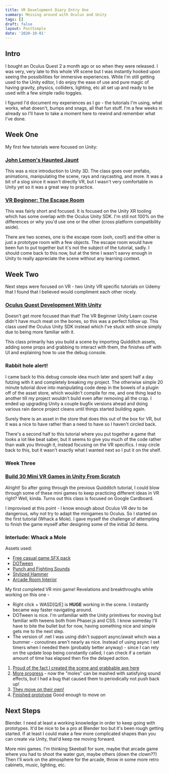 ```yaml
---
title: VR Development Diary Entry One
summary: Messing around with Oculus and Unity
tags: []
draft: false
layout: PostSimple
date: '2020-10-01'
---
```


## Intro

I bought an Oculus Quest 2 a month ago or so when they were released. I was very, very late to this whole VR scene but I was instantly hooked upon seeing the possibilities for immersive experiences. While I'm still getting used to the Unity editor, I do enjoy the ease of use and pure magic of having gravity, physics, colliders, lighting, etc all set up and ready to be used with a few simple radio toggles.

I figured I'd document my experiences as I go - the tutorials I'm using, what works, what doesn't, bumps and snags, all that fun stuff. I'm a few weeks in already so I'll have to take a moment here to rewind and remember what I've done.

## Week One

My first few tutorials were focused on Unity:

### [John Lemon's Haunted Jaunt](https://learn.unity.com/project/john-lemon-s-haunted-jaunt-3d-beginner)

This was a nice introduction to Unity 3D. The class goes over prefabs, animations, manipulating the scene, rays and raycasting, and more. It was a bit of a slog since it wasn't directly VR, but I wasn't very comfortable in Unity yet so it was a great way to practice.

### [VR Beginner: The Escape Room](https://learn.unity.com/project/vr-beginner-the-escape-room)

This was fairly short and focused. It is focused on the Unity XR tooling which has some overlap with the Oculus Unity SDK. I'm still not 100% on the differences or why you'd use one or the other (cross platform compatibility aside).

There are two scenes, one is the escape room (ooh, cool!) and the other is just a prototype room with a few objects. The escape room would have been fun to put together but it's not the subject of the tutorial, sadly. I should come back to this now, but at the time I wasn't savvy enough in Unity to really appreciate the scene without any learning context.

## Week Two

Next steps were focused on VR - two Unity VR specific tutorials on Udemy that I found that I believed would compliment each other nicely.

### [Oculus Quest Development With Unity](https://www.udemy.com/course/oculus-quest-development-with-unity/)

Doesn't get more focused than that! The VR Beginner Unity Learn course didn't have much meat on the bones, so this was a perfect follow up. This class used the Oculus Unity SDK instead which I've stuck with since simply due to being more familiar with it.

This class primarily has you build a scene by importing Quidditch assets, adding some props and grabbing to interact with them, the finishes off with UI and explaining how to use the debug console.

### Rabbit hole alert!

I came back to this debug console idea much later and spent half a day futzing with it and completely breaking my project. The otherwise simple 20 minute tutorial dove into manipulating code deep in the bowels of a plugin off of the asset store, which wouldn't compile for me, and one thing lead to another till my project wouldn't build even after removing all the crap. I ended up upgrading Unity a couple bugfix versions ahead and doing various rain dance project cleans until things started building again.

Surely there is an asset in the store that does this out of the box for VR, but it was a nice to have rather than a need to have so I haven't circled back.

There's a second half to this tutorial where you put together a game that looks a lot like beat saber, but it seems to give you much of the code rather than walk you through it, instead focusing on the VR specifics. I may circle back to this, but it wasn't exactly what I wanted next so I put it on the shelf.

### Week Three

### [Build 30 Mini VR Games in Unity From Scratch](https://www.udemy.com/course/build-30-mini-virtual-reality-games-in-unity-3d-from-scratch/learn/lecture/6230108#overview)

Alright! So after going through the previous Quidditch tutorial, I could blow through some of these mini games to keep practicing different ideas in VR right? Well, kinda. Turns out this class is focused on Google Cardboard.

I improvised at this point - I know enough about Oculus VR dev to be dangerous, why not try to adapt the minigames to Oculus. So I started on the first tutorial (Whack a Mole). I gave myself the challenge of attempting to finish the game myself after designing some of the initial 3d items.

### Interlude: Whack a Mole

Assets used:

* [Free casual game SFX pack](https://assetstore.unity.com/packages/audio/sound-fx/free-casual-game-sfx-pack-54116)
* [DOTween](https://assetstore.unity.com/packages/tools/animation/dotween-hotween-v2-27676)
* [Punch and Fighting Sounds](https://assetstore.unity.com/packages/audio/sound-fx/foley/punch-and-fighting-sounds-132898)
* [Stylized Hammer](https://assetstore.unity.com/packages/3d/props/tools/stylized-hammer-162874)
* [Arcade Room Interior](https://assetstore.unity.com/packages/3d/environments/arcade-room-interior-165950)

My first completed VR mini game! Revelations and breakthroughs while working on this one -

* Right click + WASD[Q/E] is __HUGE__ working in the scene. I instantly became way faster navigating around.
* DOTween is nice. I'm unfamiliar with the Unity primitives for moving but familiar with tweens both from Phaser.js and CSS. I know someday I'll have to bite the bullet but for now, having something nice and simple gets me to the next step.
* The version of .net I was using didn't support async/await which was a bummer - coroutines aren't nearly as nice. Instead of using async I set timers when I needed them (probably better anyway) - since I can rely on the update loop being constantly called, I can check if a certain amount of time has elapsed then fire the delayed action.

1. [Proud of the fact I created the scene and grabbable axe here](https://photos.app.goo.gl/WUmye8jKBc5a2pu2A)
2. [More progress](https://photos.app.goo.gl/ZZQ2jmXgKfdhG4uH6) - now the "moles" can be mashed with satisfying sound effects, but I had a bug that caused them to periodically not push back up!
3. [They move on their own!](https://photos.app.goo.gl/GtNnPioCpYspz91w8)
4. [Finished prototype](https://photos.app.goo.gl/kqgwvVH9xaxUP2Uk8) Good enough to move on

## Next Steps

Blender. I need at least a working knowledge in order to keep going with prototypes. It'd be nice to be a pro at Blender too but it's been rough getting started. If at least I could make a few more complicated shapes than you can create via Unity, that'd keep me moving forward.

More mini games. I'm thinking Skeeball for sure, maybe that arcade game where you had to shoot the water gun, maybe others (down the clown??) Then I'll work on the atmosphere for the arcade, throw in some more retro cabinets, music, lighting, etc.